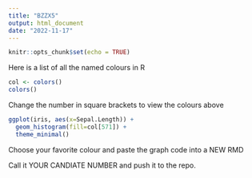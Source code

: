 ```yaml
---
title: "BZZX5"
output: html_document
date: "2022-11-17"
---
```


```r
knitr::opts_chunk$set(echo = TRUE)
```


Here is a list of all the named colours in R
```r
col <- colors()
colors()
```
Change the number in square brackets to view the colours above
```r
ggplot(iris, aes(x=Sepal.Length)) +
  geom_histogram(fill=col[571]) +
  theme_minimal()
```

Choose your favorite colour and paste the graph code into a NEW RMD

Call it YOUR CANDIATE NUMBER and push it to the repo.


